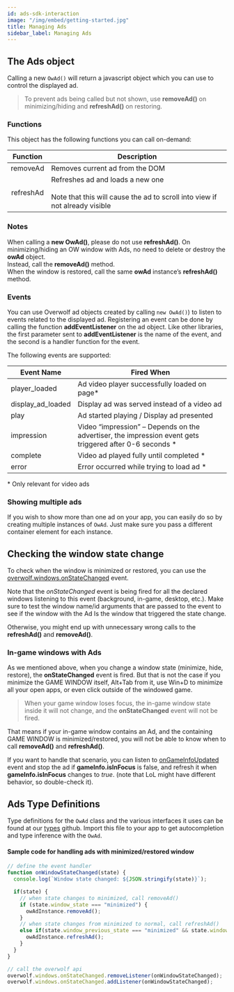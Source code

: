 ```yaml
---
id: ads-sdk-interaction
image: "/img/embed/getting-started.jpg"
title: Managing Ads
sidebar_label: Managing Ads
---
```


## The Ads object

Calling a new `OwAd()` will return a javascript object which you can use to control the displayed ad.

> To prevent ads being called but not shown, use **removeAd()** on minimizing/hiding and **refreshAd()** on restoring.

### Functions

This object has the following functions you can call on-demand:

| Function        | Description                                                                                                            |
| :-------------: |------------------------------------------------------------------------------------------------------------------------|
| removeAd        | Removes current ad from the DOM                                                                                        |
| refreshAd       | Refreshes ad and loads a new one <br></br> Note that this will cause the ad to scroll into view if not already visible      |

### Notes

When calling a **new OwAd()**, please do not use **refreshAd()**.
On minimizing/hiding an OW window with Ads, no need to delete or destroy the **owAd** object.  
Instead, call the **removeAd()** method.  
When the window is restored, call the same **owAd** instance’s **refreshAd()** method.

### Events

You can use Overwolf ad objects created by calling `new OwAd()`) to listen to events related to the displayed ad. Registering an event can be done by calling the function **addEventListener** on the ad object. Like other libraries, the first parameter sent to **addEventListener** is the name of the event, and the second is a handler function for the event.

The following events are supported:

| **Event Name**      | **Fired When**           
| -------------       | -------------
| player_loaded	      | Ad video player successfully loaded on page*
| display_ad_loaded   | Display ad was served instead of a video ad    
| play                | Ad started playing / Display ad presented
|impression	          | Video “impression” – Depends on the advertiser, the impression event gets triggered after 0-6 seconds *
|complete             | Video ad played fully until completed *
|error                | Error occurred while trying to load ad *

\* Only relevant for video ads

### Showing multiple ads 
If you wish to show more than one ad on your app, you can easily do so by creating multiple instances of `OwAd`. Just make sure you pass a different container element for each instance.


## Checking the window state change

To check when the window is minimized or restored, you can use the [overwolf.windows.onStateChanged](/api/windows#onstatechanged) event.

Note that the *onStateChanged* event is being fired for all the declared windows listening to this event (background, in-game, desktop, etc.). Make sure to test the window name/id arguments that are passed to the event to see if the window with the Ad Is the window that triggered the state change. 

Otherwise, you might end up with unnecessary wrong calls to the **refreshAd()** and **removeAd()**.

### In-game windows with Ads

As we mentioned above, when you change a window state (minimize, hide, restore), the **onStateChanged** event is fired. But that is not the case if you minimize the GAME WINDOW itself, Alt+Tab from it, use Win+D to minimize all your open apps, or even click outside of the windowed game.

> When your game window loses focus, the in-game window state inside it will not change, and the **onStateChanged** event will not be fired.

That means if your in-game window contains an Ad, and the containing GAME WINDOW is minimized/restored, you will not be able to know when to call **removeAd()** and **refreshAd()**. 

If you want to handle that scenario, you can listen to [onGameInfoUpdated](/api/games#ongameinfoupdated) event and stop the ad if **gameInfo.isInFocus** is false, and refresh it when **gameInfo.isInFocus** changes to *true*.  (note that LoL might have different behavior, so double-check it).

## Ads Type Definitions

Type definitions for the `OwAd` class and the various interfaces it uses can be found at our [types](https://github.com/overwolf/types/blob/master/owads.d.ts) github.
Import this file to your app to get autocompletion and type inference with the `OwAd`.


#### Sample code for handling ads with minimized/restored window

```js
// define the event handler
function onWindowStateChanged(state) {
  console.log(`Window state changed: ${JSON.stringify(state)}`);

  if(state) {
    // when state changes to minimized, call removeAd()
    if (state.window_state === "minimized") {
      owAdInstance.removeAd();
    }
    // when state changes from minimized to normal, call refreshAd()
    else if(state.window_previous_state === "minimized" && state.window_state === "normal"){
      owAdInstance.refreshAd();
    }
  }
}

// call the overwolf api
overwolf.windows.onStateChanged.removeListener(onWindowStateChanged);
overwolf.windows.onStateChanged.addListener(onWindowStateChanged);
```
